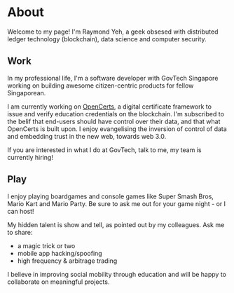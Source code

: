 
About
===

Welcome to my page! I'm Raymond Yeh, a geek obsesed with distributed ledger technology (blockchain), data science and computer security.

## Work

In my professional life, I'm a software developer with GovTech Singapore working on building awesome citizen-centric products for fellow Singaporean.

I am currently working on [OpenCerts](https://opencerts.io/), a digital certificate framework to issue and verify education credentials on the blockchain. I'm subscribed to the belif that end-users should have control over their data, and that what OpenCerts is built upon. I enjoy evangelising the inversion of control of data and embedding trust in the new web, towards web 3.0.

If you are interested in what I do at GovTech, talk to me, my team is currently hiring!

## Play

I enjoy playing boardgames and console games like Super Smash Bros, Mario Kart and Mario Party. Be sure to ask me out for your game night - or I can host!

My hidden talent is show and tell, as pointed out by my colleagues. Ask me to share:

- a magic trick or two
- mobile app hacking/spoofing
- high frequency & arbitrage trading

I believe in improving social mobility through education and will be happy to collaborate on meaningful projects.

